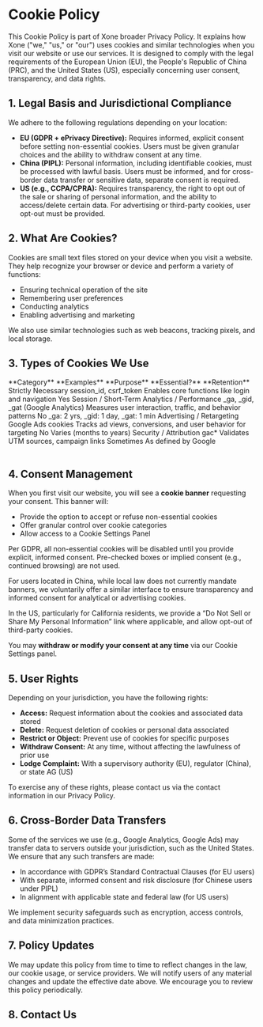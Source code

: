 
# Cookie Policy

This Cookie Policy is part of <Link className='text-primaryHue' isExternal showAnchorIcon href="https://xone.org">Xone</Link> broader Privacy Policy. It explains how <Link className='text-primaryHue' isExternal showAnchorIcon href="https://xone.org">Xone</Link> ("we," "us," or "our") uses cookies and similar technologies when you visit our website or use our services. It is designed to comply with the legal requirements of the European Union (EU), the People's Republic of China (PRC), and the United States (US), especially concerning user consent, transparency, and data rights.

## 1. Legal Basis and Jurisdictional Compliance

We adhere to the following regulations depending on your location:

* **EU (GDPR + ePrivacy Directive):** Requires informed, explicit consent before setting non-essential cookies. Users must be given granular choices and the ability to withdraw consent at any time.
* **China (PIPL):** Personal information, including identifiable cookies, must be processed with lawful basis. Users must be informed, and for cross-border data transfer or sensitive data, separate consent is required.
* **US (e.g., CCPA/CPRA):** Requires transparency, the right to opt out of the sale or sharing of personal information, and the ability to access/delete certain data. For advertising or third-party cookies, user opt-out must be provided.

## 2. What Are Cookies?

Cookies are small text files stored on your device when you visit a website. They help recognize your browser or device and perform a variety of functions:

* Ensuring technical operation of the site
* Remembering user preferences
* Conducting analytics
* Enabling advertising and marketing

We also use similar technologies such as web beacons, tracking pixels, and local storage.

## 3. Types of Cookies We Use

<div className="overflow-x-auto">
  <Table removeWrapper aria-label="Example static collection table" className="mt-2">
    <TableHeader>
      <TableColumn>**Category**</TableColumn>
      <TableColumn>**Examples**</TableColumn>
      <TableColumn>**Purpose**</TableColumn>
      <TableColumn>**Essential?**</TableColumn>
      <TableColumn>**Retention**</TableColumn>
    </TableHeader>
    <TableBody>
      <TableRow key="1">
        <TableCell>Strictly Necessary</TableCell>
        <TableCell>session_id, csrf_token</TableCell>
        <TableCell>Enables core functions like login and navigation</TableCell>
        <TableCell>Yes</TableCell>
        <TableCell>Session / Short-Term</TableCell>
      </TableRow>
      <TableRow key="2">
        <TableCell>Analytics / Performance</TableCell>
        <TableCell>_ga, _gid, _gat (Google Analytics)</TableCell>
        <TableCell>Measures user interaction, traffic, and behavior patterns</TableCell>
        <TableCell>No</TableCell>
        <TableCell>_ga: 2 yrs, _gid: 1 day, _gat: 1 min</TableCell>
      </TableRow>
      <TableRow key="3">
        <TableCell>Advertising / Retargeting</TableCell>
        <TableCell>Google Ads cookies</TableCell>
        <TableCell>Tracks ad views, conversions, and user behavior for targeting</TableCell>
        <TableCell>No</TableCell>
        <TableCell>Varies (months to years)</TableCell>
      </TableRow>
      <TableRow key="4">
        <TableCell>Security / Attribution</TableCell>
        <TableCell>gac*</TableCell>
        <TableCell>Validates UTM sources, campaign links</TableCell>
        <TableCell>Sometimes</TableCell>
        <TableCell>As defined by Google</TableCell>
      </TableRow>
    </TableBody>
  </Table>
</div>

## 4. Consent Management

When you first visit our website, you will see a **cookie banner** requesting your consent. This banner will:

* Provide the option to accept or refuse non-essential cookies
* Offer granular control over cookie categories
* Allow access to a Cookie Settings Panel

Per GDPR, all non-essential cookies will be disabled until you provide explicit, informed consent. Pre-checked boxes or implied consent (e.g., continued browsing) are not used.

For users located in China, while local law does not currently mandate banners, we voluntarily offer a similar interface to ensure transparency and informed consent for analytical or advertising cookies.

In the US, particularly for California residents, we provide a “Do Not Sell or Share My Personal Information” link where applicable, and allow opt-out of third-party cookies.

You may **withdraw or modify your consent at any time** via our Cookie Settings panel.

## 5. User Rights

Depending on your jurisdiction, you have the following rights:

* **Access:** Request information about the cookies and associated data stored
* **Delete:** Request deletion of cookies or personal data associated
* **Restrict or Object:** Prevent use of cookies for specific purposes
* **Withdraw Consent:** At any time, without affecting the lawfulness of prior use
* **Lodge Complaint:** With a supervisory authority (EU), regulator (China), or state AG (US)

To exercise any of these rights, please contact us via the contact information in our <Link className='text-primaryHue' showAnchorIcon href="/study/privacy">Privacy Policy</Link>.

## 6. Cross-Border Data Transfers

Some of the services we use (e.g., Google Analytics, Google Ads) may transfer data to servers outside your jurisdiction, such as the United States. We ensure that any such transfers are made:

* In accordance with GDPR’s Standard Contractual Clauses (for EU users)
* With separate, informed consent and risk disclosure (for Chinese users under PIPL)
* In alignment with applicable state and federal law (for US users)

We implement security safeguards such as encryption, access controls, and data minimization practices.

## 7. Policy Updates

We may update this policy from time to time to reflect changes in the law, our cookie usage, or service providers. We will notify users of any material changes and update the effective date above. We encourage you to review this policy periodically.

## 8. Contact Us

<ContactInfo />